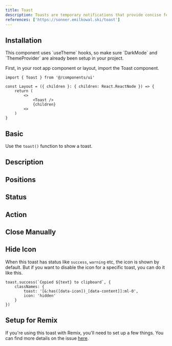 ```yaml
---
title: Toast
description: Toasts are temporary notifications that provide concise feedback about an action or event.
references: ['https://sonner.emilkowal.ski/toast']
---
```


## Installation
<Install component='toast' />

<Note variant='warning'>
This component uses `useTheme` hooks, so make sure `DarkMode` and `ThemeProvider` are already been setup in your project.
</Note>

First, in your root app component or layout, import the Toast component.
```tsx
import { Toast } from '@/components/ui'

const Layout = ({ children }: { children: React.ReactNode }) => {
    return (
        <>
            <Toast />
            {children}
        <>
    )
}
```

## Basic
Use the `toast()` function to show a toast.
<Demo center component='statuses/toast/toast-demo' />

## Description
<Demo center component='statuses/toast/toast-description-demo' />

## Positions
<Demo center component='statuses/toast/toast-positions-demo' />

## Status
<Demo center component='statuses/toast/toast-status-demo' />

## Action
<Demo center component='statuses/toast/toast-action-demo' />

## Close Manually
<Demo center component='statuses/toast/toast-manual-demo' />

## Hide Icon
When this toast has status like `success`, `warning` etc, the icon is shown by default. But if you want to disable the icon for a specific toast, you can do it like this.

```tsx {2-5}
toast.success(`Copied ${text} to clipboard`, {
    classNames: {
        toast: '[&:has([data-icon])_[data-content]]:ml-0',
        icon: 'hidden'
    }
})
```

## Setup for Remix
If you're using this toast with Remix, you'll need to set up a few things. You can find more details on the issue [here](https://github.com/remix-run/remix/discussions/9318).
